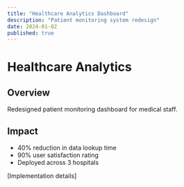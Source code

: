 ```yaml
---
title: "Healthcare Analytics Dashboard"
description: "Patient monitoring system redesign"
date: 2024-01-02
published: true
---
```


# Healthcare Analytics

## Overview

Redesigned patient monitoring dashboard for medical staff.

## Impact

- 40% reduction in data lookup time
- 90% user satisfaction rating
- Deployed across 3 hospitals

[Implementation details]
